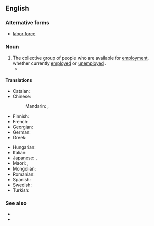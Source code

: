 ==English==
{{wikipedia|labour force}}

===Alternative forms===
* [[labor force]] {{qualifier|US}}

===Noun===
{{en-noun}} {{lb|en|British spelling}}

# The collective group of people who are available for [[employment]], whether currently [[employed]] or [[unemployed]] {{q|though sometimes only those unemployed people who are seeking work are included}}.
#* {{quote-journal|en|year=1962|month=October|title=Talking of Trains: B.R. works staff cut by a third|journal=Modern Railways|page=221|text=Of the total '''labour force''' now threatened with redundancy, of course, a proportion will be covered by natural wastage, so that the number eventually thrown out of railway work will be well below 19,000.}}

====Translations====
{{trans-top|people available for employment}}
* Catalan: {{t|ca|mà d'obra|f}}
* Chinese:
*: Mandarin: {{t+|cmn|勞動力}}, {{t+|cmn|劳动力|tr=láodònglì}}
* Finnish: {{t+|fi|työvoima}}
* French: {{t+|fr|main-d'œuvre|f}}
* Georgian: {{t|ka|სამუშაო ძალა}}
* German: {{t+|de|Arbeitskraft}}
* Greek: {{t|el|εργατικό δυναμικό|n}}
{{trans-mid}}
* Hungarian: {{t+|hu|munkaerő}}
* Italian: {{t+|it|manodopera|f}}
* Japanese: {{t|ja|労働力|tr=rōdōryoku}}, {{t|ja|マンパワー|tr=manpawā}}
* Maori: {{t|mi|hunga mahi}}, {{t|mi|taimahi}}
* Mongolian: {{t|mn|ажиллах хүч}}
* Romanian: {{t+|ro|forță de muncă|f}}
* Spanish: {{t+|es|mano de obra|f}}
* Swedish: {{t+|sv|arbetskraft|c}}
* Turkish: {{t+|tr|iş gücü}}
{{trans-bottom}}

===See also===
* {{l|en|workforce}}
* {{l|en|jobforce}}